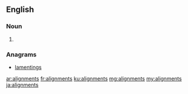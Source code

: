 ==English==

===Noun===
{{head|en|plural}}

# {{plural of|alignment|lang=en}}

===Anagrams===
* [[lamentings]]

[[ar:alignments]]
[[fr:alignments]]
[[ku:alignments]]
[[mg:alignments]]
[[my:alignments]]
[[ja:alignments]]